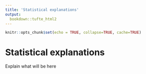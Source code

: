 ```yaml
---
title: 'Statistical explanations'
output:
  bookdown::tufte_html2
---
```


```r
knitr::opts_chunk$set(echo = TRUE, collapse=TRUE, cache=TRUE)

```



# Statistical explanations



Explain what will be here